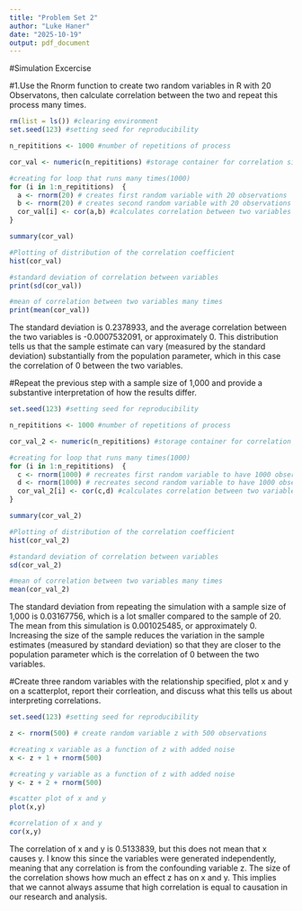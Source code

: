 ---
title: "Problem Set 2"
author: "Luke Haner"
date: "2025-10-19"
output: pdf_document
---

#Simulation Excercise 

#1.Use the Rnorm function to create two random variables in R with 20 Observatons, then calculate correlation between the two and repeat this process many times.
```{r}
rm(list = ls()) #clearing environment 
set.seed(123) #setting seed for reproducibility 

n_repititions <- 1000 #number of repetitions of process 

cor_val <- numeric(n_repititions) #storage container for correlation simulation to go 

#creating for loop that runs many times(1000)
for (i in 1:n_repititions)  {
  a <- rnorm(20) # creates first random variable with 20 observations
  b <- rnorm(20) # creates second random variable with 20 observations 
  cor_val[i] <- cor(a,b) #calculates correlation between two variables and stores results in vector 
}

summary(cor_val)

#Plotting of distribution of the correlation coefficient 
hist(cor_val)

#standard deviation of correlation between variables 
print(sd(cor_val))

#mean of correlation between two variables many times 
print(mean(cor_val))
```
The standard deviation is 0.2378933, and the average correlation between the two variables is -0.0007532091, or approximately 0. This distribution tells us that the sample estimate can vary (measured by the standard deviation) substantially from the population parameter, which in this case the correlation of 0 between the two variables.

#Repeat the previous step with a sample size of 1,000 and provide a substantive interpretation of how the results differ.
```{r}
set.seed(123) #setting seed for reproducibility 

n_repititions <- 1000 #number of repetitions of process 

cor_val_2 <- numeric(n_repititions) #storage container for correlation simulation to go 

#creating for loop that runs many times(1000)
for (i in 1:n_repititions)  {
  c <- rnorm(1000) # recreates first random variable to have 1000 observations 
  d <- rnorm(1000) # recreates second random variable to have 1000 observations 
  cor_val_2[i] <- cor(c,d) #calculates correlation between two variables and stores results in vector 
}

summary(cor_val_2)

#Plotting of distribution of the correlation coefficient 
hist(cor_val_2)

#standard deviation of correlation between variables 
sd(cor_val_2)

#mean of correlation between two variables many times 
mean(cor_val_2)
```
The standard deviation from repeating the simulation with a sample size of 1,000 is 0.03167756, which is a lot smaller compared to the sample of 20. The mean from this simulation is 0.001025485, or approximately 0. Increasing the size of the sample reduces the variation in the sample estimates (measured by standard deviation) so that they are closer to the population parameter which is the correlation of 0 between the two variables. 

#Create three random variables with the relationship specified, plot x and y on a scatterplot, report their corrleation, and discuss what this tells us about interpreting correlations.
```{r}

set.seed(123) #setting seed for reproducibility

z <- rnorm(500) # create random variable z with 500 observations 

#creating x variable as a function of z with added noise 
x <- z + 1 + rnorm(500)

#creating y variable as a function of z with added noise 
y <- z + 2 + rnorm(500)

#scatter plot of x and y 
plot(x,y)

#correlation of x and y
cor(x,y)

```
The correlation of x and y is 0.5133839, but this does not mean that x causes y. I know this since the variables were generated independently, meaning that any correlation is from the confounding variable z. The size of the correlation shows how much an effect z has on x and y. This implies that we cannot always assume that high correlation is equal to causation in our research and analysis. 



